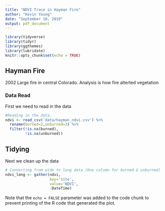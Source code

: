 ```yaml
---
title: "NDVI Trace in Hayman Fire"
author: "Kevin Young"
date: "September 10, 2019"
output: pdf_document
---
```


```r
library(tidyverse)
library(tidyr)
library(ggthemes)
library(lubridate)
knitr::opts_chunk$set(echo = TRUE)
```

## Hayman Fire

2002 Large fire in central Colorado. Analysis is how fire alterted vegetation

### Data Read 
First we need to read in the data

```r
#Reading in the data. 
ndvi <- read_csv('data/hayman_ndvi.csv') %>%
  rename(burned=2,unburned=3) %>%
  filter(!is.na(burned),
         !is.na(unburned))
```

## Tidying

Next we clean up the data

```r
# Converting from wide to long data (One column for burned & unburned)
ndvi_long <- gather(ndvi,
                    key='site',
                    value='NDVI',
                    -DateTime)
```

Note that the `echo = FALSE` parameter was added to the code chunk to prevent printing of the R code that generated the plot.
